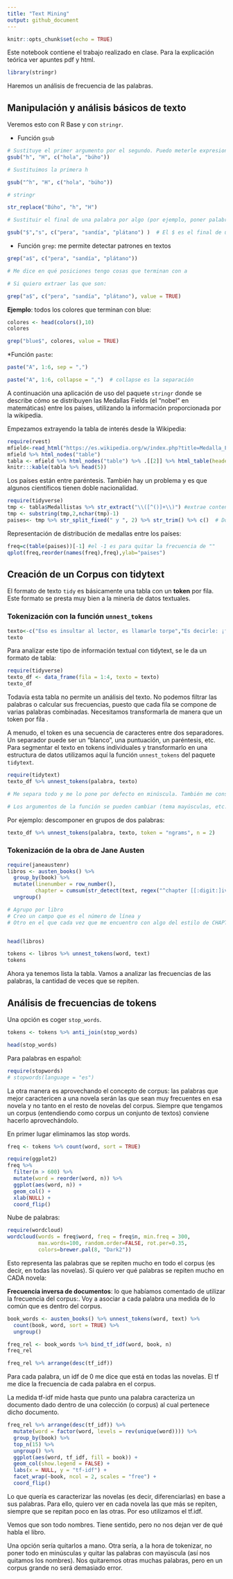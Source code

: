```yaml
---
title: "Text Mining"
output: github_document
---
```


```r
knitr::opts_chunk$set(echo = TRUE)
```

Este notebook contiene el trabajo realizado en clase. Para la explicación teórica ver apuntes pdf y html.

```r
library(stringr)
```

Haremos un análisis de frecuencia de las palabras.

## Manipulación y análisis básicos de texto

Veremos esto con R Base y con `stringr`.

* Función `gsub`

```r
# Sustituye el primer argumento por el segundo. Puedo meterle expresiones regulares
gsub("h", "H", c("hola", "búho"))

```

```r
# Sustituimos la primera h

gsub("^h", "H", c("hola", "búho"))

```

```r
# stringr

str_replace("Búho", "h", "H")
```

```r
# Sustituir el final de una palabra por algo (por ejemplo, poner palabras en plural)

gsub("$","s", c("pera", "sandía", "plátano") )  # El $ es el final de una palabra
```

* Función `grep`: me permite detectar patrones en textos

```r
grep("a$", c("pera", "sandía", "plátano"))

# Me dice en qué posiciones tengo cosas que terminan con a
```

```r
# Si quiero extraer las que son:

grep("a$", c("pera", "sandía", "plátano"), value = TRUE)

```

**Ejemplo**: todos los colores que terminan con blue:

```r
colores <- head(colors(),10)
colores
```

```r
grep("blue$", colores, value = TRUE)
```

*Función `paste`:

```r
paste("A", 1:6, sep = ",")

```

```r
paste("A", 1:6, collapse = ",")  # collapse es la separación

```

A continuación una aplicación de uso del paquete `stringr` donde se describe cómo se distribuyen las Medallas Fields (el “nobel” en matemáticas) entre los países, utilizando la información proporcionada por la wikipedia.

Empezamos extrayendo la tabla de interés desde la Wikipedia:

```r
require(rvest)
mfield<-read_html("https://es.wikipedia.org/w/index.php?title=Medalla_Fields&oldid=103644843")
mfield %>% html_nodes("table") 
tabla <- mfield %>% html_nodes("table") %>% .[[2]] %>% html_table(header=TRUE)
knitr:::kable(tabla %>% head(5))

```

Los países están entre paréntesis. También hay un problema y es que algunos científicos tienen doble nacionalidad.

```r
require(tidyverse)
tmp <- tabla$Medallistas %>% str_extract("\\([^()]+\\)") #extrae contenido entre parentesis 
tmp <- substring(tmp,2,nchar(tmp)-1) 
paises<- tmp %>% str_split_fixed(" y ", 2) %>% str_trim() %>% c()  # Doble nacionalidad

```

Representación de distribución de medallas entre los países:

```r
freq=c(table(paises))[-1] #el -1 es para quitar la frecuencia de ""
qplot(freq,reorder(names(freq),freq),ylab="paises")

```


## Creación de un Corpus con tidytext

El formato de texto `tidy` es básicamente una tabla con un **token** por fila. Este formato se presta muy bien a la minería de datos textuales.

### Tokenización con la función `unnest_tokens`

```r
texto<-c("Eso es insultar al lector, es llamarle torpe","Es decirle: ¡fíjate, hombre, fíjate, que aquí hay intención!","Y por eso le recomendaba yo a un señor que escribiese sus artículos todo en bastardilla","Para que el público se diese cuenta de que eran intencionadísimos desde la primera palabra a la última.")
texto

```

Para analizar este tipo de información textual con tidytext, se le da un formato de tabla:
```r
require(tidyverse)
texto_df <- data_frame(fila = 1:4, texto = texto)
texto_df


```

Todavía esta tabla no permite un análisis del texto. No podemos filtrar las palabras o calcular sus frecuencias, puesto que cada fila se compone de varias palabras combinadas. Necesitamos transformarla de manera que un token por fila .

A menudo, el token es una secuencia de caracteres entre dos separadores. Un separador puede ser un “blanco”, una puntuación, un paréntesis, etc. Para segmentar el texto en tokens individuales y transformarlo en una estructura de datos utilizamos aquí la función `unnest_tokens` del paquete `tidytext`.

```r
require(tidytext)
texto_df %>% unnest_tokens(palabra, texto)

# Me separa todo y me lo pone por defecto en minúscula. También me conserva la fila en la que estaba.

# Los argumentos de la función se pueden cambiar (tema mayúsculas, etc...)
```

Por ejemplo: descomponer en grupos de dos palabras:

```r
texto_df %>% unnest_tokens(palabra, texto, token = "ngrams", n = 2)
```

### Tokenización de la obra de Jane Austen

```r
require(janeaustenr)
libros <- austen_books() %>%
  group_by(book) %>%
  mutate(linenumber = row_number(),
         chapter = cumsum(str_detect(text, regex("^chapter [[:digit:]ivxlc]", ignore_case=TRUE)))) %>%
  ungroup()

# Agrupo por libro
# Creo un campo que es el número de línea y
# Otro en el que cada vez que me encuentro con algo del estilo de CHAPTER IV sumo 1 a la variable


head(libros)

```

```r
tokens <- libros %>% unnest_tokens(word, text)
tokens

```

Ahora ya tenemos lista la tabla. Vamos a analizar las frecuencias de las palabras, la cantidad de veces que se repiten.

## Análisis de frecuencias de tokens

Una opción es coger `stop_words`.

```r
tokens <- tokens %>% anti_join(stop_words)

```

```r
head(stop_words)

```
Para palabras en español:

```r
require(stopwords)
# stopwords(language = "es")
```


La otra manera es aprovechando el concepto de corpus: las palabras que mejor caractericen a una novela serán las que sean muy frecuentes en esa novela y no tanto en el resto de novelas del corpus. Siempre que tengamos un corpus (entendiendo como corpus un conjunto de textos) conviene hacerlo aprovechándolo.

En primer lugar eliminamos las stop words.


```r
freq <- tokens %>% count(word, sort = TRUE) 

```

```r
require(ggplot2)
freq %>%
  filter(n > 600) %>%
  mutate(word = reorder(word, n)) %>%
  ggplot(aes(word, n)) +
  geom_col() +
  xlab(NULL) +
  coord_flip()

```

Nube de palabras:

```r
require(wordcloud)
wordcloud(words = freq$word, freq = freq$n, min.freq = 300,
          max.words=100, random.order=FALSE, rot.per=0.35, 
          colors=brewer.pal(8, "Dark2"))

```

Esto representa las palabras que se repiten mucho en todo el corpus (es decir, en todas las novelas). Si quiero ver qué palabras se repiten mucho en CADA novela:


**Frecuencia inversa de documentos**: lo que habíamos comentado de utilizar la frecuencia del corpus:. Voy a asociar a cada palabra una medida de lo común que es dentro del corpus.


```r
book_words <- austen_books() %>% unnest_tokens(word, text) %>%
  count(book, word, sort = TRUE) %>%
  ungroup()

freq_rel <- book_words %>% bind_tf_idf(word, book, n)
freq_rel

```


```r
freq_rel %>% arrange(desc(tf_idf))

```

Para cada palabra, un idf de 0 me dice que está en todas las novelas. El tf me dice la frecuencia de cada palabra en el corpus.

La medida tf-idf mide hasta que punto una palabra caracteriza un documento dado dentro de una colección (o corpus) al cual pertenece dicho documento.


```r
freq_rel %>% arrange(desc(tf_idf)) %>%
  mutate(word = factor(word, levels = rev(unique(word)))) %>% 
  group_by(book) %>% 
  top_n(15) %>% 
  ungroup() %>%
  ggplot(aes(word, tf_idf, fill = book)) +
  geom_col(show.legend = FALSE) +
  labs(x = NULL, y = "tf-idf") +
  facet_wrap(~book, ncol = 2, scales = "free") +
  coord_flip()

```

Lo que quería es caracterizar las novelas (es decir, diferenciarlas) en base a sus palabras. Para ello, quiero ver en cada novela las que más se repiten, siempre que se repitan poco en las otras. Por eso utilizamos el tf.idf.

Vemos que son todo nombres. Tiene sentido, pero no nos dejan ver de qué habla el libro. 

Una opción sería quitarlos a mano. Otra sería, a la hora de tokenizar, no poner todo en minúsculas y quitar las palabras con mayúscula (así nos quitamos los nombres). Nos quitaremos otras muchas palabras, pero en un corpus grande no será demasiado error.

